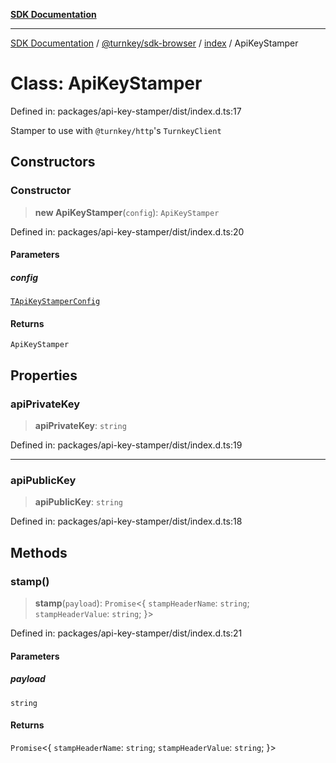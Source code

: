 [**SDK Documentation**](../../../../README.mdx)

***

[SDK Documentation](../../../../packages.mdx) / [@turnkey/sdk-browser](../../README.mdx) / [index](../README.mdx) / ApiKeyStamper

# Class: ApiKeyStamper

Defined in: packages/api-key-stamper/dist/index.d.ts:17

Stamper to use with `@turnkey/http`'s `TurnkeyClient`

## Constructors

### Constructor

> **new ApiKeyStamper**(`config`): `ApiKeyStamper`

Defined in: packages/api-key-stamper/dist/index.d.ts:20

#### Parameters

##### config

[`TApiKeyStamperConfig`](../type-aliases/TApiKeyStamperConfig.mdx)

#### Returns

`ApiKeyStamper`

## Properties

### apiPrivateKey

> **apiPrivateKey**: `string`

Defined in: packages/api-key-stamper/dist/index.d.ts:19

***

### apiPublicKey

> **apiPublicKey**: `string`

Defined in: packages/api-key-stamper/dist/index.d.ts:18

## Methods

### stamp()

> **stamp**(`payload`): `Promise`\<\{ `stampHeaderName`: `string`; `stampHeaderValue`: `string`; \}\>

Defined in: packages/api-key-stamper/dist/index.d.ts:21

#### Parameters

##### payload

`string`

#### Returns

`Promise`\<\{ `stampHeaderName`: `string`; `stampHeaderValue`: `string`; \}\>
